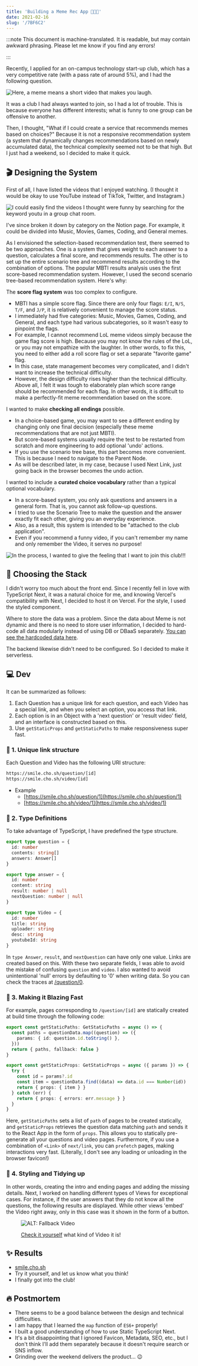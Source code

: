 ```yaml
---
title: 'Building a Meme Rec App 🧑🏻‍🍳'
date: 2021-02-16
slug: '/7BF6C2'
---
```


:::note
This document is machine-translated.
It is readable, but may contain awkward phrasing.
Please let me know if you find any errors!

:::

Recently, I applied for an on-campus technology start-up club, which has a very competitive rate (with a pass rate of around 5%), and I had the following question.

![Here, a meme means a short video that makes you laugh.](./E08CF2.png)

It was a club I had always wanted to join, so I had a lot of trouble. This is because everyone has different interests; what is funny to one group can be offensive to another.

Then, I thought, "What if I could create a service that recommends memes based on choices?" Because it is not a responsive recommendation system (a system that dynamically changes recommendations based on newly accumulated data), the technical complexity seemed not to be that high. But I just had a weekend, so I decided to make it quick.

## 🎬 Designing the System

First of all, I have listed the videos that I enjoyed watching. (I thought it would be okay to use YouTube instead of TikTok, Twitter, and Instagram.)

![I could easily find the videos I thought were funny by searching for the keyword `youtu` in a group chat room.](./949544.jpeg)

I've since broken it down by category on the Notion page. For example, it could be divided into Music, Movies, Games, Coding, and General memes.

As I envisioned the selection-based recommendation test, there seemed to be two approaches. One is a system that gives weight to each answer to a question, calculates a final score, and recommends results. The other is to set up the entire scenario tree and recommend results according to the combination of options. The popular MBTI results analysis uses the first score-based recommendation system. However, I used the second scenario tree-based recommendation system. Here's why:

The **score flag system** was too complex to configure.

- MBTI has a simple score flag. Since there are only four flags: `E/I`, `N/S`, `T/F`, and `J/P`, it is relatively convenient to manage the score status.
- I immediately had five categories: Music, Movies, Games, Coding, and General, and each type had various subcategories, so it wasn't easy to pinpoint the flags.
- For example, I cannot recommend LoL meme videos simply because the game flag score is high. Because you may not know the rules of the LoL, or you may not empathize with the laughter. In other words, to fix this, you need to either add a roll score flag or set a separate "favorite game" flag.
- In this case, state management becomes very complicated, and I didn't want to increase the technical difficulty.
- However, the design difficulty rises higher than the technical difficulty. Above all, I felt it was tough to elaborately plan which score range should be recommended for each flag. In other words, it is difficult to make a perfectly-fit meme recommendation based on the score.

I wanted to make **checking all endings** possible.

- In a choice-based game, you may want to see a different ending by changing only one final decision (especially these meme recommendations that are not just MBTI).
- But score-based systems usually require the test to be restarted from scratch and more engineering to add optional 'undo' actions.
- If you use the scenario tree base, this part becomes more convenient. This is because I need to navigate to the Parent Node.
- As will be described later, in my case, because I used Next Link, just going back in the browser becomes the undo action.

I wanted to include a **curated choice vocabulary** rather than a typical optional vocabulary.

- In a score-based system, you only ask questions and answers in a general form. That is, you cannot ask follow-up questions.
- I tried to use the Scenario Tree to make the question and the answer exactly fit each other, giving you an everyday experience.
- Also, as a result, this system is intended to be "attached to the club application".
- Even if you recommend a funny video, if you can't remember my name and only remember the Video, it serves no purpose!

![In the process, I wanted to give the feeling that I want to join this club!!!](./FC67D9.png)

## 🥞 Choosing the Stack

I didn't worry too much about the front end. Since I recently fell in love with TypeScript Next, it was a natural choice for me, and knowing Vercel's compatibility with Next, I decided to host it on Vercel. For the style, I used the styled component.

Where to store the data was a problem. Since the data about Meme is not dynamic and there is no need to store user information, I decided to hard-code all data modularly instead of using DB or DBaaS separately. [You can see the hardcoded data here](https://github.com/anaclumos/smile/tree/main/src/data).

The backend likewise didn't need to be configured. So I decided to make it serverless.

## 💻 Dev

It can be summarized as follows:

1. Each Question has a unique link for each question, and each Video has a special link, and when you select an option, you access that link.
2. Each option is in an Object with a 'next question' or 'result video' field, and an interface is constructed based on this.
3. Use `getStaticProps` and `getStaticPaths` to make responsiveness super fast.

### 🔗 1. Unique link structure

Each Question and Video has the following URI structure:

```bash
https://smile.cho.sh/question/[id]
https://smile.cho.sh/video/[id]
```

- Example
  - [https://smile.cho.sh/question/1](https://smile.cho.sh/question/1)
  - [https://smile.cho.sh/video/1](https://smile.cho.sh/video/1)

### 💬 2. Type Definitions

To take advantage of TypeScript, I have predefined the type structure.

```ts
export type question = {
  id: number
  contents: string[]
  answers: Answer[]
}

export type answer = {
  id: number
  content: string
  result: number | null
  nextQuestion: number | null
}

export type Video = {
  id: number
  title: string
  uploader: string
  desc: string
  youtubeId: string
}
```

In `type Answer`, `result`, and `nextQuestion` can have only one value. Links are created based on this. With these two separate fields, I was able to avoid the mistake of confusing `question` and `video`. I also wanted to avoid unintentional 'null' errors by defaulting to '0' when writing data. So you can check the traces at [/question/0](https://smile.cho.sh/question/0).

### 🚀 3. Making it Blazing Fast

For example, pages corresponding to `/question/[id]` are statically created at build time through the following code:

```ts
export const getStaticPaths: GetStaticPaths = async () => {
  const paths = questionData.map((question) => ({
    params: { id: question.id.toString() },
  }))
  return { paths, fallback: false }
}

export const getStaticProps: GetStaticProps = async ({ params }) => {
  try {
    const id = params?.id
    const item = questionData.find((data) => data.id === Number(id))
    return { props: { item } }
  } catch (err) {
    return { props: { errors: err.message } }
  }
}
```

Here, `getStaticPaths` sets a list of `path` of pages to be created statically, and `getStaticProps` retrieves the question data matching `path` and sends it to the React App in the form of `props`. This allows you to statically pre-generate all your questions and video pages. Furthermore, if you use a combination of `<Link>` of `next/link`, you can `prefetch` pages, making interactions very fast. (Literally, I don't see any loading or unloading in the browser favicon!)

### 💅 4. Styling and Tidying up

In other words, creating the intro and ending pages and adding the missing details. Next, I worked on handling different types of Views for exceptional cases. For instance, if the user answers that they do not know all the questions, the following results are displayed. While other views 'embed' the Video right away, only in this case was it shown in the form of a button.

<figure>

![ALT: Fallback Video](./BE3DA7.png)

<figcaption>

[Check it yourself](https://smile.cho.sh/video/999) what kind of Video it is!

</figcaption>
</figure>

## ✨ Results

- [smile.cho.sh](https://smile.cho.sh)
- Try it yourself, and let us know what you think!
- I finally got into the club!

## 🔥 Postmortem

- There seems to be a good balance between the design and technical difficulties.
- I am happy that I learned the `map` function of `ES6+` properly!
- I built a good understanding of how to use Static TypeScript Next.
- It's a bit disappointing that I ignored Favicon, Metadata, SEO, etc., but I don't think I'll add them separately because it doesn't require search or SNS inflow.
- Grinding over the weekend delivers the product... 😉
